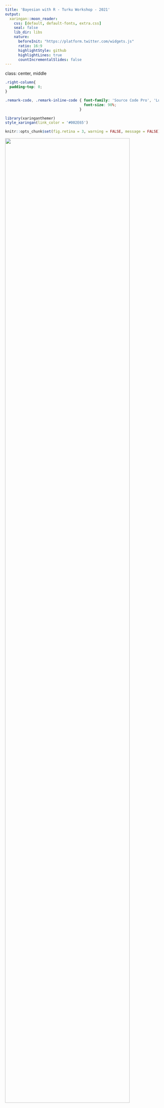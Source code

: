 ```yaml
---
title: 'Bayesian with R - Turku Workshop - 2021'
output:
  xaringan::moon_reader:
    css: [default, default-fonts, extra.css]
    seal: false
    lib_dir: libs
    nature:
      beforeInit: "https://platform.twitter.com/widgets.js"
      ratio: 16:9
      highlightStyle: github
      highlightLines: true
      countIncrementalSlides: false
---
```

class: center, middle
<style>

.center2 {
  margin: 0;
  position: absolute;
  top: 50%;
  left: 50%;
  -ms-transform: translate(-50%, -50%);
  transform: translate(-50%, -50%);
}

</style>

```css
.right-column{
  padding-top: 0;
}

.remark-code, .remark-inline-code { font-family: 'Source Code Pro', 'Lucida Console', Monaco, monospace;
                                    font-size: 90%;
                                  }


```

```r
library(xaringanthemer)
style_xaringan(link_color = '#002E65')
```


```r
knitr::opts_chunk$set(fig.retina = 3, warning = FALSE, message = FALSE)
```



<div class="my-logo-left"> <img src="img/UA-eng-hor-1-RGB.jpg" width="90%"/> </div>


# Workshop: Bayesian analyses in R 

.font160[
.SW-greenD[Sven De Maeyer]
]

[University of Antwerp / Faculty of Social Sciences]

.font80[
.UA-red[
13/09/2021
]
]


```r
library(tidyverse)
library(bayesplot)
library(tidybayes)
library(brms)
library(ggplot2)
library(DT)
library(bayestestR)
library(parameters)
library(see)
library(sjPlot)
library(RColorBrewer)
library(here)
```
---
background-image: url(despicable_me2.jpeg)
background-size: contain
class: inverse

## .yellow[About me]

- University  of Antwerp;  Faculty of Social Sciences; dept. Training and Education Sciences

- phd on methodological issues in research on School Effectiveness

- research on a broad range of topics (e.g. psychometrics, writing research, learning strategies, education for sustainable development, linguistics, speech development of impaired children, ...)

- my main focus shifted recently to Comparative Judgement and Learning from comparisons

- since a year or 2 discovering Bayesian Statistics & `brms`

<br>
<br>
<br>


Blog: https://svendemaeyer.netlify.app/

Twitter: @svawa

github: https://github.com/Sdemaeyer2

---
background-image: url(we_like_you_too.jpg)
background-size: contain
class: inverse, center, bottom


## .green[What about you?]

.black[Who has some experience with Bayesian analyses?]

.black[... with `Stan`?]

.black[ ... with `brms`?]

<br>
<br>
<br>

---
name: topicslide

# Topics

1.   Aims of the workshop & some practical stuff ([let's go there](#aims))

2.   What's Bayesian? ([let's go there](#Whats_Bayesian))

3.   Why .UA-red[`brms`]? ([let's go there](#why_brms))

4.   .UA-red[`brms`] basic example ([let's go there](#brms_example))

5.   Let's get practical: .SW-greenD[the example data] ([let's go there](#example_data))

6.   Let's slightly increase complexity ([let's go there](#add_complexity))

---
class: inverse-green, center, middle
name: aims

# 1.   Aims & practical stuff

.footnote[[<i> get me back to the topic slide</i>](#topicslide)]

---
## My aims  are ...
<br>
<br>
- to give some background on Bayesian statistics without getting too technical (I hope)
- to get you familiar with a basic workflow for a Bayesian analysis making use of .UA-red[ `brms`] and other great packages
- to let you apply what's learned on your data (so it's hands-on)
- to supply you with .UA-red[ `R code`] that may inspire
- to share some great sources

---

## All material is shared...

<br>

On Github there is a dedicated repository where you'll find:

- the Rmarkdown filefor the slides

- saved models from the slides (some take too long to estimate 'live')

- data used for the exercises

<br>

The Github repository can be accessed using the following link:

[https://github.com/Sdemaeyer2/Turku_brms_2021]

<br>

The slides are on my Talks site [https://slides-sdemaeyer.netlify.app/]

---

## Zoom 
<br>
Recordings

<br>

Please ask questions and interfere! Just give a shout! 

<br>

Stuck with some exercises? 

$\rightarrow$ Share your screen and we will try to help

---
##Your own data

Day 2: 

- some dedicated time to apply stuff to your own data
- be prepared:
  - think about some (simple) models (and possible priors...)
  - prepare your data  to avoid a lot of data issues on day 2
  - for the brave: try some modelling at home before day 2

---
name: Prerequisites

##Prerequisites

- be familiar with R
- have `CmdStan` & `cmdstanr` up and running (see https://mc-stan.org/cmdstanr/articles/cmdstanr.html)
- have `brms` installed
- have `tidyverse` installed


I will often use the .SW-greenD[functional programming] style making use of the pipe operator (works if `tidyverse` is loaded):

```r
A %>% B
```

This reads as .UA-red[take A] and then .UA-red[do B] 

An example:

```r
c(1,2,3,4,5) %>% mean()
```

reads as .UA-red[create a vector of the values 1, 2, 3, 4 and 5] and then .UA-red[calculate the mean]

Want to learn dplyr by nice GIFS: [hop to this great tweet feed](#tweet_dplyr)
---
class: inverse-green, center, middle
name: Whats_Bayesian

## What's Bayesian inference about?

.footnote[[<i> get me back to the topic slide</i>](#topicslide)]
---
## First things first...

<br>
<br>

What is <b>.SW-greenD[statistical inference]</b> about?

<br>
<br>

In your definition, what is a <b>.SW-greenD[statistical model]</b>?

<br>
<br>

What are <b>.SW-greenD[parameters]</b>?
---
## Frequentist vs. Bayesian inference

.pull-left[
```r
knitr::include_graphics("figures_inferences_NHST.jpeg")
```
]

.pull-right[
```r
knitr::include_graphics("figures_inferences_Bayes.jpeg")
```
]

---

## To get us started...

.left-column[
```r
knitr::include_graphics("Van_Helsing_1931.png")
```
]

.right-column[
- prof. dr. Von Helsing (a famous Vampire Hunter)

- How many Vampires are out there?

- Time for his famous .UA-red[Vampire Test]

- Sample of 200 citizens

- Result: 10.5%  = Vampire

- Ok, but what about the population?
]

---

## What a Frequentist approach can tell us

Make a Confidence Interval for the 10.5%:

- Estimate the sampling error:

  * sampling error: 0.0217

- Calculate upper and lower limit of the 95% CI:

  * lower: 0.0625
  * upper: 0.1475

- Inference:

> In 95% of the samples (of sample size 200) we would get a percentage of vampires varying somewhere between 6.25% and 14.75%

---

## The Bayesian approach

.left-column[
Before Von Helsing gathers data he had no knowledge at all! 

If we visualize this 'prior knowledge' it could look like this.]

.right-column[

```r
set.seed(1975)

Vamp_data_weinig <- sample(c(TRUE, FALSE), prob = c(0.14, 0.86),
                   size = 20, replace = TRUE)
n_draws = 10000
prior_prop = c(1, 1)
library(tidyverse)
data <- as.logical(Vamp_data_weinig)
data_indices <- round(seq(0, length(data), length.out = min(length(data) + 1, 20)))
proportion_success <- c(0, seq(0, 1, length.out = 100), 1)
dens_curves <- map_dfr(data_indices, function(i) {
    value <- ifelse(i == 0, "Prior", ifelse(data[i], "Vampire", "Not a Vampire"))
    label <- paste0("n=", i)
    probability <- dbeta(proportion_success,
                         prior_prop[1] + sum(data[seq_len(i)]),
                         prior_prop[2] + sum(!data[seq_len(i)]))
    probability <- probability / max(probability)
    data_frame(value, label, proportion_success, probability)
  })

dens_curves$label <- fct_rev(factor(dens_curves$label, levels =  paste0("n=", data_indices )))

dens_curves$value <- factor(dens_curves$value, levels = c("Prior", "Vampire", "Not a Vampire"))

library(purrr)

dens_curves0 <- dens_curves %>% filter(value == "Prior") 

p <- ggplot(dens_curves0, aes(x = proportion_success, y = label,
                               height = probability, fill = value)) 
p +
    ggridges::geom_density_ridges(stat="identity", color = "white", alpha = 0.8,
                                  panel_scaling = TRUE, size = 1) +
    scale_y_discrete("", expand = c(0.01, 0)) +
    scale_x_continuous("Proportion of Vampires") +
    scale_fill_manual(values = hcl(120 * 2:0 + 15, 100, 65), name = "", drop = FALSE) +
    ggtitle(paste0(
      "Prior distribution (before gathering data (so n=0))")) +
    theme_light() +
    theme(legend.position = "top")
```
]
---
## The Bayesian approach

.left-column[

Von Helsing starts testing ...

First tested person is NOT a Vampire!

So, 100% of Vampires is already less probable.

Time to adjust our knowledge
]

.right-column[
```r

set.seed(1975)

Vamp_data_vol <- sample(c(TRUE, FALSE), prob = c(0.14, 0.86),
                   size = 200, replace = TRUE)

set.seed(1975)

Vamp_data_weinig <- sample(c(TRUE, FALSE), prob = c(0.14, 0.86),
                   size = 20, replace = TRUE)

set.seed(1975)

Vamp_data_zeerweinig <- sample(c(TRUE, FALSE), prob = c(0.14, 0.86),
                   size = 1, replace = TRUE)

prop_model <- function(data = c(), prior_prop = c(1, 1), n_draws = 10000) {
  library(tidyverse)
  data <- as.logical(data)
  # data_indices decides what densities to plot between the prior and the posterior
  # For 20 datapoints and less we're plotting all of them.
  data_indices <- round(seq(0, length(data), length.out = min(length(data) + 1, 20)))
  
  # dens_curves will be a data frame with the x & y coordinates for the 
  # denities to plot where x = proportion_success and y = probability
  proportion_success <- c(0, seq(0, 1, length.out = 100), 1)
  dens_curves <- map_dfr(data_indices, function(i) {
    value <- ifelse(i == 0, "Prior", ifelse(data[i], "Vampire", "Not a Vampire"))
    label <- paste0("n=", i)
    probability <- dbeta(proportion_success,
                         prior_prop[1] + sum(data[seq_len(i)]),
                         prior_prop[2] + sum(!data[seq_len(i)]))
    probability <- probability / max(probability)
    data_frame(value, label, proportion_success, probability)
  })
  # Turning label and value into factors with the right ordering for the plot
  dens_curves$label <- fct_rev(factor(dens_curves$label, levels =  paste0("n=", data_indices )))
  dens_curves$value <- factor(dens_curves$value, levels = c("Prior", "Vampire", "Not a Vampire"))
  
  p <- ggplot(dens_curves, aes(x = proportion_success, y = label,
                               height = probability, fill = value)) +
    ggridges::geom_density_ridges(stat="identity", color = "white", alpha = 0.8,
                                  panel_scaling = TRUE, size = 1) +
    scale_y_discrete("", expand = c(0.01, 0)) +
    scale_x_continuous("Proportion of Vampires") +
    scale_fill_manual(values = hcl(120 * 2:0 + 15, 100, 65), name = "", drop = FALSE,
                      labels =  c("Prior   ", "Vampire   ", "Not a Vampire   ")) +
    ggtitle(paste0(
      "Binomial model - Data: ", sum(data),  " Vampires, " , sum(!data), " Not Vampires")) +
    theme_light() +
    theme(legend.position = "top")
  print(p)
  
  # Returning a sample from the posterior distribution that can be further 
  # manipulated and inspected
  posterior_sample <- rbeta(n_draws, prior_prop[1] + sum(data), prior_prop[2] + sum(!data))
  invisible(posterior_sample)
}

prop_model(Vamp_data_zeerweinig)
```

]
---

## The Bayesian approach

.left-column[
After testing the whole sample of 200 citizens, Von Helsing's knowledge is updated:
]

.right-column[
```r
Vamp_Posterior <- prop_model(Vamp_data_vol)
```
]
---

## The Bayesian approach

.left-column[
We get a probability for each possible percentage of vampires. 

* plot it in a .UA-red[probability density] plot

* summarize: e.g. 90% most probable values are situated between 7.5% and 14.8%
]

.right-column[
```r
Vamp_Posterior <- data.frame(Vamp_Posterior)
Vamp_Posterior$density_p <- pbinom(Vamp_Posterior$Vamp_Posterior,200,prob = c(0.14, 0.86))
p <- ggplot(Vamp_Posterior, aes(x = Vamp_Posterior)) 
p + geom_density(aes(y = ..density..*(1/10000)),color="darkblue", fill="lightblue",alpha=0.35)+
    theme_light() +
    theme(legend.position = "top") +
    scale_x_continuous("Proportion of Vampires") +
    scale_y_continuous("Density") +
    geom_vline(aes(xintercept=median(Vamp_Posterior)),
            color="darkblue", linetype="dashed", size=1) +
  annotate("label",label = "median = 0.107", x = 0.107, y = 0.001, colour = "darkblue")
```
]

---
## Advantages & Disadvantages of Bayesian analyses
<br>

Advantages:

- Natural approach to express uncertainty
- Ability to incorporate prior knowledge
- Increased model flexibility
- Full posterior distribution of the parameters
- Natural propagation of uncertainty

<br>

Disadvantage:

- Slow speed of model estimation
- Some reviewers don't understand you (<i>"give me the p-value"</i>)

.footnote[[*] Slight adaptation of a slide from Paul Bürkner's presentation available on YouTube  
[https://www.youtube.com/watch?v=FRs1iribZME] ] 

---

## Bayesian Theorem

.pull-left[
```r
knitr::include_graphics("prior_data_posterior.png")
```
]

.pull-right[

$$
P(\theta|data) = \frac{P(data|\theta)P(\theta)}{P(data)}
$$
<br>

with 

- $P(data|\theta)$ : the .UA-red[likelihood] of the data given our model $\theta$
- $P(\theta)$ : our .UA-red[prior] belief about model parameters 
- $P(\theta|data)$: the .UA-red[posterior] probability about model parameters
]

.footnote[meme from https://twitter.com/ChelseaParlett/status/1421291716229746689?s=20]
---

## Likelihood

.left-column[
  $P(data|\theta)$
  
  sometimes also written as
  
  $L(\theta|data)$
  ]
  
.right-colomn[

<br>

Actually this is our .UA-red[<b>model</b>] part

<br>

with $\theta$ being the model and all parameters in the model

]
---
## Likelihood

.left-column[
Example: 

.SW-greenD[<i>What if we want to model how fast people can run a 1OK?</i>]

```r
knitr::include_graphics("running.jpg")
```

]

.right-column[

Data = 10 observations (Running times for 10K in minutes)

```r
RT <- c(
  52,
  54,
  58,
  48,
  41, ## whoow; flying!
  49,
  72,
  53,
  64,
  62)
RT
```

The model (<i>normal distribution</i>):

$y_i \backsim N(\mu, \sigma)$

The parameter values that maximize the likelihood of our data:
.footnotessize[
```r
Mean_RT <- mean(RT, na.rm = T)
Mean_RT
Sd_RT   <- sd(RT, na.rm = T)
Sd_RT
```
  ]
]

---

## Prior
.center2[
.SW-greenD[
Expression of our prior knowledge (belief) about probable parameter values as a probability density function
]
<br> <br>
><i>"For Bayesians, the data are treated as fixed and the parameters vary. [...] Bayes' rule tells us that to calculate the posterior probability distribution we must combine a likelihood with a prior probability distribution over parameter values." </i>
<br> (Lambert, 2018, p.88)
]

---

## Prior

.left-column[
Example: 

.SW-greenD[<i>What if we want to model how fast people can run a 1OK?</i>]

```r
knitr::include_graphics("running.jpg")
```

]

.right-column[

$y_i \backsim N(\mu, \sigma)$

Express our prior beliefs about 

.UA-red[
$\mu$
] 

and 
.UA-red[
$\sigma$
]

.UA-blue[
> .Large[🤔] <i> Please share your thoughts? What are possible values of  the population average and standard deviation for our example?] </i>

]

---

## Prior

.pull-left[
### Uninformative / Vague

When .SW-greenD[objectivity] is crucial and you want <i> .SW-greenD[let the data speak for itself...] </i>

]
.pull-right[
### Informative

When including significant information is crucial 

-   previously collected data
-   results from former research/analyses
-   data of another source
-   theoretical considerations
]

---

## Prior

.left-column[
Example: 

.SW-greenD[<i>What if we want to model how fast people can run a 1OK?</i>]

```r
knitr::include_graphics("running.jpg")
```

]

.right-column[
<b>Vague priors for $\mu$ </b>

```r
X <- seq(0, 200, by = 0.1)

Vague1 <- dnorm(
  X, 
  50,
  20
  )

Vague2 <- dunif(
  X,
  min = 1,
  max = 180
)

data_frame(X, Vague1, Vague2) %>%
  pivot_longer(c(Vague1, Vague2)) %>%
  rename(Prior = name) %>%
  ggplot(aes(x = X, y = value ,color = Prior)) + 
    geom_line() +
    theme_light() +
    theme(legend.position = "top") +
    labs(
      x = expression(mu)
    )

```

]

---

## Say we have following priors

```r
par(mfrow=c(2,2))
curve( dnorm( x , 50 , 20 ) , from=1 , to=200 ,xlab="mu", main="Prior for mu")
curve( dunif( x , 1 , 40 ) , from=-10 , to=50 ,xlab="sigma", main="Prior for sigma")
```

---
## Calculate the Posterior by hand (aka .UA-red[grid approximation])
.pull-left[
```r
# sample some values for mu and sigma
mu.list <- seq(from = 30, 
               to = 90, 
               length.out=200)
sigma.list <- seq(from = 2, 
                  to = 30, 
                  length.out = 200)
post <- expand.grid(mu = mu.list, 
                    sigma = sigma.list)

# Calculate the loglikelihood of the data
# for each parameter value
post$LL <- 
  sapply(1:nrow(post), 
    function(i) sum(
      dnorm(
        RT ,
        mean=post$mu[i] ,
        sd=post$sigma[i] ,
        log=TRUE ) ) )
```

]
.pull-right[
```r
# Calculate posterior as product 
# of LL and Prior
# but you see a '+ sign' 
# because we put everything on the 
# log scale 
# (to avoid getting zero's 
#  due to rounding in R)

post$prod <- post$LL + 
  dnorm(post$mu, 50 , 10 , TRUE) + 
  dunif(post$sigma , 1 , 40 , TRUE)

# Re-scale the posterior 
# to the probability scale
post$prob <- exp(post$prod - 
                   max(post$prod)
                 )
```
]

---

## Visualise the posterior distribution

<i> Make a contour plot </i>

.pull-left[

```r
# Sampling going on
# So for reproducibility

set.seed(1975)

post %>%
  # sample 10000 rows
  # with replacement
  # higher prob higher prob to 
  # be sampled
  sample_n(size = 10000, 
           replace = TRUE, 
           weight = prob) %>%
  
  # create the plot
  ggplot(aes(x = mu, y = sigma)) +
  geom_density_2d_filled() + 
  theme_minimal()
```
]

.pull-right[

```r
set.seed(1975)

post %>%
  sample_n(size = 10000, replace = TRUE, weight = prob) %>%
  ggplot(aes(x = mu, y = sigma)) +
  geom_density_2d_filled() + 
  theme_minimal()
```
]

---

## Visualise the posterior distributions

<i> Or sample from posterior and plot simple density plots </i>

```r
sample.rows <- sample(1:nrow(post), size=10000, replace=TRUE, prob=post$prob)

sample.mu <- post$mu[sample.rows]
sample.sigma <- post$sigma[sample.rows]
```

.pull-left[

```r
plot(density(sample.mu),main="mu")
```
]

.pull-right[
```r
plot(density(sample.sigma),main="sigma")
```
]
---
class: inverse-green, center, middle
name: why_brms

## 3. Why `brms`?

.footnote[[<i> get me back to the topic slide</i>](#topicslide)]
---
## Imagine

A 'simple' linear model

<br>

$$\begin{aligned}
  & RT_{i}  \sim N(\mu,\sigma_{e_{i}})\\
  & \mu = \beta_0 + \beta_1*\text{Weigth}_{i} + \beta_2*\text{Height}_{i} + \beta_3*\text{Age}_{i} + \beta_4*\text{WeeklyTrainingHours}_{i} + \beta_5*\text{Gender}_{i} \\
\end{aligned}$$

<br>

So you can get a REALLY LARGE number of parameters!

---
## Markov Chain Monte Carlo - Why?

Complex models $\rightarrow$ Large number of parameters $\rightarrow$ exponentional number of combinations!

<br>

Posterior gets unsolvable by grid approximation

<br>

We will approximate the 'joint posterior' .SW-greenD[by 'smart' sampling]

<br>

Samples of combinations of parametervalues are drawn

<br>

BUT: .SW-greenD[samples will not be random!]

---
## MCMC - demonstrated

.center2[
Following link brings you to an interactive tool that let's you get the basic idea behind MCMC sampling:

https://chi-feng.github.io/mcmc-demo/app.html#HamiltonianMC,standard
]

---

## Side-step: conjugate priors

Some prior probability distributions can be <i>'more easely'</i> combined with a certain likelihood!

These are called .SW-greenD[<b>conjugate</b>] priors

<b>PRO: </b>

You can actually analytically calculate the posterior. 
So: no need for all the sampling and approximation of the posterior.

A list of conjugate likelihood-prior pairs: https://en.wikipedia.org/wiki/Conjugate_prior

<b>BUT: </b>
><i>"Simplicity comes with a cost! In most real-life examples of inference, the contraint of choosing likelihood-prior conjugate pairs is too restrictive and can lead us to use models that inadequately capture the variability in the data. (Lambert, 2018, p. 209)"

---
## Software

<br>

- different dedicated software/packages are available: JAGS / BUGS / Stan

<br>

- most powerful is .UA-red[Stan]! Specifically the *Hamiltonian Monte Carlo* algorithm makes it the best choice at the moment


<br>


- .UA-red[Stan] is a probabilistic programming language that uses C++ 

---

## Example of Stan code

.scriptsize[
```r
load(here("Models", "Model_math_naive.R"))
stancode(Model_math_naive)
```
]
---

![alt text](brms_procedure.jpeg)

---
class: inverse-green, center, middle
name: brms_example

## 4. `brms` basic example

.footnote[[<i> get me back to the topic slide</i>](#topicslide)]
---

## `brms` syntax
Very very similar to `lme4` and in line with typical R-style writing up of a model ...
.pull-left[
`lme4`

```r
Model <- lmer(
  y ~ x1 + x2 + (1|Group),
  data = Data,

  ...
  
)
```
]


.pull-left[
`brms`

```r
Model <- brm(
  y ~ x1 + x2 + (1|Group),
  data = Data,
* family = "gaussian",
* backend = "cmdstanr"
  
  ...
)
```
]

Notice: 

- `family = "gaussian"` indicates the "likelihood" function we will use
- `backend = "cmdstanr"` indicates the way we want to interact with Stan and C++

---

## Let's retake the example on running
.left-column[
Example: 

.SW-greenD[<i>What if we want to model how fast people can run a 1OK?</i>]

```r
knitr::include_graphics("running.jpg")
```

]

.right-column[
The simplest model looked like:

$$
RT_i \sim N(\mu,\sigma_e)
$$

In `brms` this model is:

```r
# First make a dataset from our RT vector
DataRT <- data_frame(RT)

Mod_RT1 <- brm(
  RT ~ 1, # We only model an intercept
  data = DataRT,
  backend = "cmdstanr",
  seed = 1975
)
```

.UA-red[<b>
.Large[🏃]  Try it yourself and run the model ...
</b>
]
]

---

```r
Mod_RT1 <- readRDS(here("models", "Mod_RT1.RDS"))
```

```r
knitr::include_graphics("RT_Model1_Estimation.jpg")
```

---
## But ...
.center2[
```r
knitr::include_graphics("MCMC_Skeleton.jpg")
```
]
---

## So

For the workshop all models are in the .SW-greenD[models] folder

You can normally read model information with `readRDS`

Here's an example:

```r
Mod_RT1 <- readRDS(here("models", "Mod_RT1.RDS"))
```

This model information was saved with the `saveRDS` function:

```r
saveRDS(Mod_RT1, here("models", "Mod_RT1.RDS"))
```

.footnote[Notice that I use the package `here` allowing me to access files anywhere in the RStudio Projects folder using the `here( )` commando (no fuzz with paths on your computer)]

---

# MCMC = sampling

.left-column[
MCMC results will differ each time run 

<br>

Of course, not a lot if your model is good!

<br>

So, what if you want to be reproducible?

]


.right-column[

```r
Mod_RT1 <- brm(
  RT ~ 1, # We only model an intercept
  data = DataRT,
  backend = "cmdstanr",
* seed = 1975 # make sure we get the same results each time :-)
)
```

]

---

## Good old `summary( )` function


```r
summary(Mod_RT1)
```

---

## Samples & chains?

```r
summary(Mod_RT1)
```

<i>By default `brms` sets .SW-greenD[4 chains of 2000 iterations] of which .SW-greenD[1000 iterations/chain are warm-up] </i>

---

## Samples & chains: what are 'burn-in' iterations

.center2[
```r
knitr::include_graphics("mcmc_fases_p1.png")
```
]

---

## Samples & chains: what are 'burn-in' iterations

.center2[
```r
knitr::include_graphics("mcmc_fases_p2.png")
```
]

---

## Samples & chains: what are 'burn-in' iterations

.center2[
```r
knitr::include_graphics("mcmc_fases_p3.png")
```
]

---

## Good ald `plot( )` function
.pull-left[
```r
plot(Mod_RT1)
```
]
.pull-right[

.UA-red[Left panel]

the posterior distributions (<i>later we will see other more informative ways to plot the information in the posterior</i>)

.UA-red[Right panel] 

the convergence of the each parameter 

$\rightarrow$ should look like a caterpillar


```r
knitr::include_graphics("catterpillar.jpeg")
```

]

---

## Model Convergence

.pull-left[
```r
knitr::include_graphics("Vethari_paper.jpg")
```
]
.pull-right[
- $\widehat R$ < 1.015 for each parameter estimate

- at least 4 chains are recommended

- Effective Sample Size (ESS) > 400 to rely on $\widehat R$ 
]

---

## Let's inspect the output again

```r
summary(Mod_RT1)
```

---
class: inverse-green, center, middle
name: example_data

## 5. Let's get practical: the example dataset

.footnote[[<i> get me back to the topic slide</i>](#topicslide)]
---
## Judging 'argumentative texts'


![alt text](DPAC__Groep_1_CJ__DMM_607-701_Page_1-2.png__Full_recordings__All_Participants.jpg)
---

## Procedure

- 26 high school teachers (Dutch) voluntary participated

- each did 10 comparisons of 2 argumentative texts from 10th graders

- 3 batches of comparisons with random allocation of judges to one of the batches

- all batches similar composition of comparisons regarding the characteristics of the pairs; the pairs, however not the same

- Tobii TX300 dark pupil eye-tracker with a 23-inch TFT monitor (max. resolution of 1920 x 1080 pixels)

- data sampled binocularly at 300 Hz 

---
## AOI's

![alt text](example_AOI.png)
---

## The data

```r
load(here("data","Durations_CJ.Rdata"))

Durations_CJ %>% 
  DT::datatable(
  fillContainer = FALSE, 
  options = list(pageLength = 8,
                 columnDefs = list(list(
                    targets = 1,
                    render = JS(
                    "function(data, type, row, meta) {",
                    "return type === 'display' && data.length > 5 ?",
                    "'<span title=\"' + data + '\">' + data.substr(0, 6) + '...</span>' :                        data;",
                    "}")
                    )
                  )), 
    callback = JS('table.page(1).draw(false);')
) %>% formatRound(columns=c('Dur_Log'), digits=3)
```


---
class: inverse-green, center, middle
name: add_complexity

## 6. Let's slightly increase complexity

.footnote[[<i> get me back to the topic slide</i>](#topicslide)]

---

## Question 1

.UA-red[<i><b> How much time do people spend in a text (in total) when comparing two texts? </i></b>]

A simple model could look like:

$$
log(Time_i) \sim N(\mu,\sigma_e)
$$

with $Time_i$ being the total time for each combination of participant, comparison and AOI_type

.small[
```r
Durations_CJ %>%
  group_by(Partic, Compar, AOI_Type) %>%
  summarize(
    Dur_Seconds = mean(Dur_Seconds),
    Dur_Log = mean(Dur_Log)
  ) %>% head(5)
```
]

---

## Question 1

.UA-red[<i><b> How much time do people spend in a text (in total) when comparing two texts? </i></b>]

A simple model could look like:

$$
log(Time_i) \sim N(\mu,\sigma_e)
$$

----
.UA-red[<b>
.left-column[.Super[🏃]  ]

.right-column[
- Try it yourself and run the model
- Inspect convergence
- Interpret the results
</b>
]
]

---

## Question 1

First we make a dataset

```r
Data_CJ1 <- Durations_CJ %>%
  group_by(Partic, Compar, AOI_Type) %>%
  summarize(
    Dur_Seconds = mean(Dur_Seconds),
    Dur_Log = mean(Dur_Log)
  )
```

Then we can run the model

```r
Model1_CJ <- brm(
  Dur_Log ~ 1,
  data = Data_CJ1,
  family = "gaussian",
  backend = "cmdstanr",
  seed = 1975
)
```

---

## Question 1

```r
Model1_CJ <- readRDS(here("models", "Model1_CJ.RDS"))
summary(Model1_CJ)
```

???

Convergence is clearly ok!

---

## Question 1

```r
plot(Model1_CJ)
```
---

## Further exploration of hte posterior

Pull the 4000 samples of our parameter values from the posterior with

.UA-red[`posterior_samples()`]

```r
posterior_samples(Model1_CJ) %>%
  head(10)
```

.footnote[*with the `head()` function we ask to only show the first 10 rows]

---

## Time to unpack the plotting power of `ggplot2`

First we set a custom theme that makes our plots look 'better'


```r
theme_set(theme_linedraw() +
            theme(text = element_text(family = "Times"),
                  panel.grid = element_blank()))
```


---
## Time to unpack the plotting power of `ggplot2`

.pull-left[
Package .UA-red[`tidybayes`] is a wrapper including functions from .UA-red[`ggdist`] that open a lot of plotting options

.footnotesize[

```r
posterior_samples(Mode1l_CJ) %>%         # Get draws of the posterior
  select(b_Intercept) %>%                # Only select our Intercept
  pivot_longer(everything()) %>%         # Rearrange the result to plot
  ggplot(aes(x = value, y = name)) +     # Let's plot...
*   stat_pointinterval(.width = .89) +   # 89% CI
    xlab("marginal posterior")           # Set our x-axis label
```
]
]

.pull-right[
```r
posterior_samples(Model1_CJ) %>%
  select(b_Intercept) %>%
  pivot_longer(everything()) %>%
  ggplot(aes(x = value, y = name)) +
    stat_pointinterval(.width = .89) +
    xlab("marginal posterior")
```
]

---
## Your turn

.center2[
.UA-red[<b>
.left-column[.Super[🏃]  ]


- Make a similar plot for the estimate of the standard deviation
- With a CI of 80%
- Interpret the results
</b>
]
]

---

## Solution...

.pull-left[
.footnotesize[

```r
posterior_samples(Mode1l_CJ) %>%         # Get draws of the posterior
* select(sigma) %>%                      # Only select sigma
  pivot_longer(everything()) %>%         # Rearrange the result to plot
  ggplot(aes(x = value, y = name)) +     # Let's plot...
*   stat_pointinterval(.width = .80) +   # 80% CI
    xlab("marginal posterior")           # Set our x-axis label
```
]
]

.pull-right[
```r
posterior_samples(Model1_CJ) %>%
  select(sigma) %>%
  pivot_longer(everything()) %>%
  ggplot(aes(x = value, y = name)) +
    stat_pointinterval(.width = .80) +
    xlab("marginal posterior")
```
]

---

## Another type of plot with some more information in it

Let's use .UA-red[`stat_interval()`] from the `ggdist` package
.pull-left[
.scriptsize[

```r
posterior_samples(Model1_CJ) %>%  
  select(b_Intercept) %>%               
  ggplot(aes(x = b_Intercept, y = 0)) +             
*  stat_interval(
*    .width = c(.95,.90,.50)   # The CI's to plot 
*    ) + 
   xlab("marginal posterior") + 
   scale_y_continuous(   # No y-axis information
     NULL, 
     breaks = NULL
     ) +
   scale_color_brewer()
```
]
]

.pull-right[
```r
posterior_samples(Model1_CJ) %>%  
  select(b_Intercept) %>%               
  ggplot(aes(x = b_Intercept, y = 0)) +                 
   stat_interval(
     .width = c(.95,.90,.50)
     ) +
   xlab("marginal posterior") + 
   scale_y_continuous(
     NULL, 
     breaks = NULL) +
   scale_color_brewer()
```
]

---

## Your turn

.center2[
.UA-red[<b>
.left-column[.Super[🏃]  ]


- Make a similar plot for the estimate of the standard deviation
- With a CI of 50%, 80%, 89%, 95% 
</b>
]
]
---

## Solution

.pull-left[
.scriptsize[

```r
posterior_samples(Model1_CJ) %>%  
  select(sigma) %>%               
  ggplot(aes(x = sigma, y = 0)) +             
*  stat_interval(
*    .width = c(.95, .89,.80,.50)   # The CI's to plot 
*    ) + 
   xlab("marginal posterior") + 
   scale_y_continuous(  
     NULL, 
     breaks = NULL
     ) +
   scale_color_brewer()
```
]
]

.pull-right[
```r
posterior_samples(Model1_CJ) %>%  
  select(sigma) %>%               
  ggplot(aes(x = sigma, y = 0)) +                 
   stat_interval(
     .width = c(.95,.89,.80,.50)
     ) +
   xlab("marginal posterior") + 
   scale_y_continuous(
     NULL, 
     breaks = NULL) +
   scale_color_brewer()
```
]
---

## We can also integrate plots for mu and sigma

And we introduce the .UA-red[`stat_halfeye()`] function of `ggdist`
.pull-left[
.footnotesize[

```r
names <- c("mu","sigma")

posterior_samples(Model1_CJ) %>%
  select(b_Intercept,sigma) %>%
  set_names(names) %>%
  pivot_longer(everything()) %>%
  ggplot(aes(x = value, y = 0)) +
*  stat_halfeye(.width = .89, normalize = "panels") +
   scale_y_continuous(NULL, breaks = NULL) +
   xlab("marginal posterior") +
   facet_wrap(~name, scales = "free")
```
]
]

.pull-right[
```r
names <- c("mu","sigma")

posterior_samples(Model1_CJ) %>%
  select(b_Intercept,sigma) %>%
  set_names(names) %>%
  pivot_longer(everything()) %>%
  ggplot(aes(x = value, y = 0)) +
  stat_halfeye(.width = .89, normalize = "panels") +
  scale_y_continuous(NULL, breaks = NULL) +
  xlab("marginal posterior") +
  facet_wrap(~name, scales = "free")
```
]
---

## Your turn

.center2[
.UA-red[<b>
.left-column[.Super[🏃]  ]


- Try to replicate the graph
- But with other CI's (e.g. for 50%, 90% and 95%)
</b>
]
]

---

## Solution

.pull-left[
.footnotesize[

```r
names <- c("mu","sigma")

posterior_samples(Model1_CJ) %>%
  select(b_Intercept,sigma) %>%
  set_names(names) %>%
  pivot_longer(everything()) %>%
  ggplot(aes(x = value, y = 0)) +
*  stat_halfeye(
*   .width = c(.50, .90, .95), normalize = "panels") +
   scale_y_continuous(NULL, breaks = NULL) +
   xlab("marginal posterior") +
   facet_wrap(~name, scales = "free")
```
]
]

.pull-right[
```r
names <- c("mu","sigma")

posterior_samples(Model1_CJ) %>%
  select(b_Intercept,sigma) %>%
  set_names(names) %>%
  pivot_longer(everything()) %>%
  ggplot(aes(x = value, y = 0)) +
  stat_halfeye(.width = c(.5, .9, .95), normalize = "panels") +
  scale_y_continuous(NULL, breaks = NULL) +
  xlab("marginal posterior") +
  facet_wrap(~name, scales = "free")
```
]

---

## How to get rid of the log?

We can simply do calculations with our posterior samples! So, we can just use `exp()`:

.pull-left[
.footnotesize[

```r
names <- c("mu_log_scale","mu_sec", "sigma")

posterior_samples(Model1_CJ) %>%
  select(b_Intercept,sigma) %>%
* mutate(
*     mu_sec = exp(b_Intercept)
* ) %>% 

  # we do the select() again to reorder the columns
  # this is not super necessary, but then look out
  # with setting the names of the columns!
  
* select(b_Intercept, mu_sec, sigma) %>%
  set_names(names) %>%
  pivot_longer(everything()) %>%
  ggplot(aes(x = value, y = 0)) +
  stat_halfeye(.width = c(.5, .9, .95), normalize = "panels") +
  scale_y_continuous(NULL, breaks = NULL) +
  xlab("marginal posterior") +
  facet_wrap(~name, scales = "free")
```
]
]

.pull-right[
```r
names <- c("mu_log_scale","mu_sec", "sigma")

posterior_samples(Model1_CJ) %>%
  select(b_Intercept,sigma) %>%
  mutate(
      mu_sec = exp(b_Intercept)
  ) %>% 
  select(b_Intercept, mu_sec, sigma) %>%
  set_names(names) %>%
  pivot_longer(everything()) %>%
  ggplot(aes(x = value, y = 0)) +
  stat_halfeye(.width = c(.5, .9, .95), normalize = "panels") +
  scale_y_continuous(NULL, breaks = NULL) +
  xlab("marginal posterior") +
  facet_wrap(~name, scales = "free")
```
]

---

## Question 2

.UA-red[<i><b> Does the time that people spend reading a text differ for both texts if we control for the length of the text? </i></b>]

A model could look like:

$$\begin{aligned}
  & log(Time_{i})  \sim N(\mu,\sigma_{e_{i}})\\
  & \mu = \beta_0 + \beta_1*\text{Right_Text}_{i} + \beta_2*\text{Text_Length}_{i} \\
\end{aligned}$$


```r
load(here("data", "Data_CJ2.Rdata"))
head(Data_CJ2, 6)
```


---

## Your turn

.center2[
.UA-red[<b>
.left-column[.Super[🏃]  ]


- Try to run the model with `brms`
- Check model convergence
- Make one plot to visualise the posteriors for the regression parameters
</b>
]
]
---

## Solution

```r
Model2_CJ <- brm(
  Dur_Log ~ 1 + Text_Length + Right_Text,
  data = Data_CJ2,
  family = "gaussian",
  backend = "cmdstanr",
  seed = 1975
)
```


---

## Solution

Visual checking of convergence

```r
Model2_CJ <- readRDS(here("models", "Model2_CJ.RDS"))
```

.pull-left[
```r
plot(Model2_CJ)
```
]

.pull-right[
```r
plot(Model2_CJ)
```
]


---

## Solution: check output

.small[
```r
summary(Model2_CJ)
```
]

---

## Solution: create plot on posteriors for beta's


.pull-left[

```r
posterior_samples(Model2_CJ) %>%
  select(
    b_Intercept,
    b_Text_Length,
    b_Right_Text
  ) %>%
  pivot_longer(everything()) %>%
  ggplot(aes(x = value, y = 0)) +
  stat_halfeye(
    .width = c(.5, .9, .95), 
    normalize = "panels") +
  scale_y_continuous(NULL, breaks = NULL) +
  xlab("marginal posterior") +
  facet_wrap(~name, scales = "free")
  
```
]

.pull-right[
```r
posterior_samples(Model2_CJ) %>%
  select(
    b_Intercept,
    b_Text_Length,
    b_Right_Text
  ) %>%
  pivot_longer(everything()) %>%
  ggplot(aes(x = value, y = 0)) +
  stat_halfeye(.width = c(.5, .9, .95), normalize = "panels") +
  scale_y_continuous(NULL, breaks = NULL) +
  xlab("marginal posterior") +
  facet_wrap(~name, scales = "free")
  
```
]

---

## Let's introduce `mcmc_areas()` from the `bayesplot`

.pull-left[
```r
mcmc_areas(
  Model2_CJ,
  pars = c("b_Intercept", 
           "b_Text_Length",
           "b_Right_Text"),
  prob = 0.89
)
```


]

.pull-right[

```r
mcmc_areas(
  Model2_CJ,
  pars = c("b_Text_Length",
           "b_Right_Text"),
  prob = 0.89
)
```

]


---

## or `mcmc_areas_ridges` from `bayesplot`

.pull-left[
```r
mcmc_areas_ridges(
  Model2_CJ,
  pars = c("b_Text_Length",
           "b_Right_Text"),
  prob = 0.89
)
```


]

.pull-right[

```r
mcmc_areas_ridges(
  Model2_CJ,
  pars = c("b_Intercept", 
           "b_Text_Length",
           "b_Right_Text"),
  prob = 0.89
)
```

]

---

## or `mcmc_intervals` from `bayesplot`

& let's play around with the `color_scheme_set()` that works with all `bayesplot` functions...

.pull-left[
```r
color_scheme_set("red")
mcmc_intervals(
  Model2_CJ,
  pars = c("b_Text_Length",
           "b_Right_Text"),
  prob = 0.89
)
```


]

.pull-right[

```r
color_scheme_set("red")
mcmc_intervals(
  Model2_CJ,
  pars = c("b_Text_Length",
           "b_Right_Text"),
  prob = 0.89
)
```

]

---

## CI's (ETI's) vs. HDI's


```r
# Generate a gamma distribution (that is skew)
set.seed(1975)
posterior <- distribution_gamma(1000, 1.5, 2)

# Compute HDI and Quantile CI
ci_hdi <- ci(posterior, method = "HDI")
ci_eti <- ci(posterior, method = "ETI")

# Plot the distribution and add the limits of the two CIs
posterior %>% 
  estimate_density(extend = TRUE) %>% 
  ggplot(aes(x = x, y = y)) +
  geom_area(fill = "#E6AB02") +

  # HDI in green
  geom_vline(xintercept = ci_hdi$CI_low, color = "#66A61E", size = 2) +
  geom_vline(xintercept = ci_hdi$CI_high, color = "#66A61E", size = 2) +
  # ETI in purple
  geom_vline(xintercept = ci_eti$CI_low, color = "#7570B3", size = 2) +
  geom_vline(xintercept = ci_eti$CI_high, color = "#7570B3", size = 2) +
  scale_y_continuous("posterior probability density") +
  scale_x_continuous("possible parameter values") +
  ggtitle("A skew posterior with a 89% HDI (green lines) \n and a 89% CI (aka ETI) (purple lines)")
```



---

## Alternative for p-values?

---

## Alternative for p-values?

.pull-left[
```r
knitr::include_graphics("Kruchke_2018.jpg")
```
]
.pull-right[

<b>.UA-red[ROPE] </b>: Region Of Practical Equivalence

.SW-greenD[
<i> 
> Set a region of parameter values that can be considered equivalent to having no effect

</i>
]

- in standard effect sizes the advised default is a range of -0.1 to 0.1

- this equals half of a small effect size (Cohen, 1988)

- all parameter values in that range are set equal to no effect
]

---

## Alternative for p-values?

.pull-left[
```r
knitr::include_graphics("Kruchke_2018.jpg")
```
]
.pull-right[

<b>.UA-red[ROPE + HDI rule] </b>

- 95% of HDI out of ROPE $\rightarrow$ $H_0$ rejected

- 95% of HDI all in ROPE $\rightarrow$ $H_0$ not rejected

- 95% of HDI partially out of ROPE $\rightarrow$ undecided
]

---

## HDI + ROPE with `brms` results

We can use the `equivalence_test()` function of the `bayestestR` package

```r
equivalence_test(Model2_CJ)
```

---

## Or the `parameters` package

This package has the nice flexible `model_parameters()` function!

.footnotezise[
```r
posterior_samples(Model2_CJ) %>%
  model_parameters(rope_range=c(-0.12,0.12))
```
]

`pd` stands for <i>.SW-greenD[probability of direction]</i>

---

## Now it's getting more fun

We can combine `model_parameters()` with `plot()` because the `see` package deals with the output!


.pull-left[
```r
posterior_samples(Model2_CJ) %>%
  select(
    b_Right_Text,
    b_Text_Length
  ) %>%
  model_parameters(
    ) %>%
  plot(show_labels = TRUE, 
       size_text = 3)
```
]

.pull-right[

```r
posterior_samples(Model2_CJ) %>%
  select(
    b_Right_Text,
    b_Text_Length
  ) %>%
  model_parameters() %>%
  plot(show_labels = TRUE, size_text = 3)
```
]

---

## Now it's getting more fun

And another one ... 

We can combine `equivalence_test` with `plot()` as well thx to the `see` package!


.pull-left[
```r
equivalence_test(Model2_CJ) %>%
  plot( )
```
]

.pull-right[

```r
equivalence_test(Model2_CJ) %>%
  plot( )
```
]

---

<i>"Hey! You promised mixed effects model"</i>

## Question 3

.UA-red[<i><b> Does the time that people spend reading a text differ for both texts if we control for the length of the text? </i></b>]


In the previous analyses we neglected that we have multiple observations per person!


A mixed effects model could look like:

$$\begin{aligned}
  & log(Time_{ij})  \sim N(\mu,\sigma_{e_{ij}})\\
  & \mu = \beta_0 + \beta_1*\text{Right_Text}_{i} + \beta_2*\text{Text_Length}_{i} + \mu_j\\
  & \mu_j \sim N(0,\sigma_{u_j})
\end{aligned}$$

---

## Adding random term to the model 

```r
Model3_CJ <- brm(
* Dur_Log ~ Text_Length + Right_Text + (1|Partic),
  data = Data_CJ2,
  family = "gaussian",
  backend = "cmdstanr",
  seed = 1975
)
```

----

.UA-red[<b>
.left-column[.Super[🏃]  ]


- Estimate the model
- Check the output
- Interpret the results
</b>
]



---

## Solution

.footnotesize[
```r
Model3_CJ <- readRDS(here("models", "Model3_CJ.RDS"))

summary(Model3_CJ)
```
]

---

## What do we get?

If we want to plot information on the variances (or sd) we have to know the names of elements

.footnotesize[
```r
posterior_samples(Model3_CJ) %>%
  str()
```
]

---

# Your turn!

.UA-red[<b>
.left-column[.Super[🏃]  ]


- Make a plot to summarise the posterior for sigma & the sd for participants
- If your quick! Play around with different options we saw
</b>
]

---

## A possible solution:

.pull-left[
```r
posterior_samples(Model3_CJ) %>%
  select(
    sigma,
    sd_Partic__Intercept
  ) %>%
  model_parameters(
    ) %>%
  plot(show_labels = TRUE, 
       size_text = 3)
```
]

.pull-right[
```r
posterior_samples(Model3_CJ) %>%
  select(
    sigma,
    sd_Partic__Intercept
  ) %>%
  model_parameters(
    ) %>%
  plot(show_labels = TRUE, 
       size_text = 3)
```
]

---

## Make plot for random effects

We can also make plots for all mu_j's (aka: the specific residuals for each participant)

.pull-left[

```r
posterior_samples(Model3_CJ) %>%
  select(
    starts_with("r_Partic")
    ) %>%
  pivot_longer(
    starts_with("r_Partic")
    ) %>% 
  mutate(
    mu_j = value
    ) %>%
  ggplot(
    aes(x = mu_j, y = reorder(name, mu_j))
    ) +
    stat_pointinterval(
      point_interval = mean_qi,
      .width = .89, 
      size = 1/6
      ) +
  scale_y_discrete("")
```

]

.pull-right[

```r
posterior_samples(Model3_CJ) %>%
  select(
    starts_with("r_Partic")
    ) %>%
  pivot_longer(
    starts_with("r_Partic")
    ) %>% 
  mutate(
    mu_j = value
    ) %>%
  ggplot(
    aes(x = mu_j, y = reorder(name, mu_j))
    ) +
    stat_pointinterval(
      point_interval = mean_qi,
      .width = .89, 
      size = 1/6
      ) +
  scale_y_discrete("")
```

]

---

## Make plot for random effects

Remember! We can simply calculate with the posterior! So, we can rescale the mu_j's back to seconds...

.pull-left[

```r
posterior_samples(Model3_CJ) %>%
  select(
    starts_with("r_Partic")
    ) %>%
  pivot_longer(
    starts_with("r_Partic")
    ) %>% 
  mutate(
*   mu_j = exp(value)
    ) %>%
  ggplot(
    aes(x = mu_j, y = reorder(name, mu_j))
    ) +
    stat_pointinterval(
      point_interval = mean_qi,
      .width = .89, 
      size = 1/6
      ) +
  scale_y_discrete("")
```

]

.pull-right[

```r
posterior_samples(Model3_CJ) %>%
  select(
    starts_with("r_Partic")
    ) %>%
  pivot_longer(
    starts_with("r_Partic")
    ) %>% 
  mutate(
    mu_j = exp(value)
    ) %>%
  ggplot(
    aes(x = mu_j, y = reorder(name, mu_j))
    ) +
    stat_pointinterval(
      point_interval = mean_qi,
      .width = .89, 
      size = 1/6
      ) +
  scale_y_discrete("")
```

]

---

## Another great package `sjPlots`

.pull-left[

```r
library(sjPlot)
tab_model(Model3_CJ)
```


]
.pull-right[
```r
library(sjPlot)
tab_model(Model3_CJ)
```

]
---

## Combine models output in a table
```r
tab_model(Model2_CJ, Model3_CJ)
```

---

## How to tweak the estimation?

.SW-greenD[Set the number of chains; the number of iterations; the number of warm-up]

```r
Model3_CJ <- brm(
  Dur_Log ~ Text_Length + Right_Text + (1|Partic),
  data = Data_CJ2,
  family = "gaussian",
  backend = "cmdstanr",
* iter = 3000,
* chains = 8,
* warmup = 1500,
  seed = 1975
)
```

Tip: it's better to run less chains and more iterations per chain, so you get more precise parameter estimation

---

## How to tweak the estimation?

.SW-greenD[Increase efficiency]

.small[
```r
Model3_CJ <- brm(
  Dur_Log ~ Text_Length + Right_Text + (1|Partic),
  data = Data_CJ2,
  family = "gaussian",
  backend = "cmdstanr",
  iter = 3000,
  chains = 8,
  warmup = 1500,
  cores = 4,
  seed = 1975
)
```
]

Modern computers have multiple cores $\rightarrow$ let them work simultaneously
---

## Question 4

<i> Hey! It's still the same question! </i>

.UA-red[<i><b> Does the time that people spend reading a text differ for both texts if we control for the length of the text? </i></b>]


In the previous analyses we neglected that we have multiple observations per pair of texts!

# Your turn! You have the power!
.left-column[
![](https://media.giphy.com/media/A9grgCQ0Dm012/giphy.gif)
]

.right-column[
.UA-red[<b>
.left-column[.Super[🏃]  ]

- Do the necessary analyses
- Make a plot to summarise the posterior for sigma & the sd's
- If your quick! Play around with different options we saw...
</b>
]
]

---

## Solution:

```r
Model4_CJ <- brm(
  Dur_Log ~ 1 + Text_Length + Right_Text + (1|Partic) + (1|Compar),
  data = Data_CJ2,
  family = "gaussian",
  backend = "cmdstanr",
  cores = 4,
  seed = 1975
)
```

---

.footnotesize[

```r
Model4_CJ <- readRDS(here("models", "Model4_CJ.RDS"))
summary(Model4_CJ)
```

]

---

## But is it a good model?

.center2[
Two complementary procedures:

- posterior-predictive check

- compare models with .SW-greenD[<i>leave one out cross-validation</i>] 
]

---

# Posterior-predictive check

A visual check that can be performed with `pp_check()` from `brms`

.small[
```r
pp_check(Model4_CJ)
```
]

---

## Mmodel comparison with loo cross-validation

$\sim$ AIC or BIC in Frequentist statistics

.small[
```r
loo_Model2 <- loo(Model2_CJ)
loo_Model3 <- loo(Model3_CJ)
loo_Model4 <- loo(Model4_CJ)

Comparison<- 
  loo_compare(loo_Model2, 
            loo_Model3, 
            loo_Model4)

print(Comparison, simplify = F)
```

]

---
class: inverse-blue, center, middle

## Some references & appendices 

.footnote[[<i> get me back to the topic slide</i>](#topicslide)]
---

## Some books

```r
knitr::include_graphics("cover_Lambert.jpg")
```

---

## Some books

```r
knitr::include_graphics("cover_rethinking2.jpg")
```

---

## Some free online books

- Bayes Rules!:

https://www.bayesrulesbook.com/


- Last Friday I learned about this book:

https://vasishth.github.io/bayescogsci/book/

---

## THE Podcast

.center2[
If you like running - like I do - this could be a great companion on your run!

https://www.learnbayesstats.com/

]

---

## Site on creating the graphs

.center2[
There are many blogs and websites that you can consult if you want to find out more about making graphs. 

<br>

One that I often fall back to is:

<br>

http://mjskay.github.io/tidybayes/
]

---

## Examplary paper

with an associated 'Walkthrough in R': https://rpubs.com/jensroes/765467 

```r
knitr::include_graphics("Paper_Jens.jpg")
```

---
class: inverse, center, bottom
background-image: url(marko-pekic-IpLa37Uj2Dw-unsplash.jpg)
background-size: contain

# Questions?

Do not hesitate to contact us!


sven.demaeyer@uantwerpen.be

---
class: center, middle
name: tweet_dplyr

<blockquote class="twitter-tweet"><p lang="en" dir="ltr"><a href="https://twitter.com/hashtag/dplyr?src=hash&amp;ref_src=twsrc%5Etfw">#dplyr</a> in 6 tweets. Using the starwars dataset.<br><br>1. select() columns<a href="https://twitter.com/hashtag/tidyverse?src=hash&amp;ref_src=twsrc%5Etfw">#tidyverse</a> <a href="https://twitter.com/hashtag/RStats?src=hash&amp;ref_src=twsrc%5Etfw">#RStats</a> <a href="https://t.co/juGZbGeT9t">pic.twitter.com/juGZbGeT9t</a></p>&mdash; Hari (@illustratedbyte) <a href="https://twitter.com/illustratedbyte/status/1432416532391514113?ref_src=twsrc%5Etfw">August 30, 2021</a></blockquote> <script async src="https://platform.twitter.com/widgets.js" charset="utf-8"></script>

[back to Prerequisites](#Prerequisites)